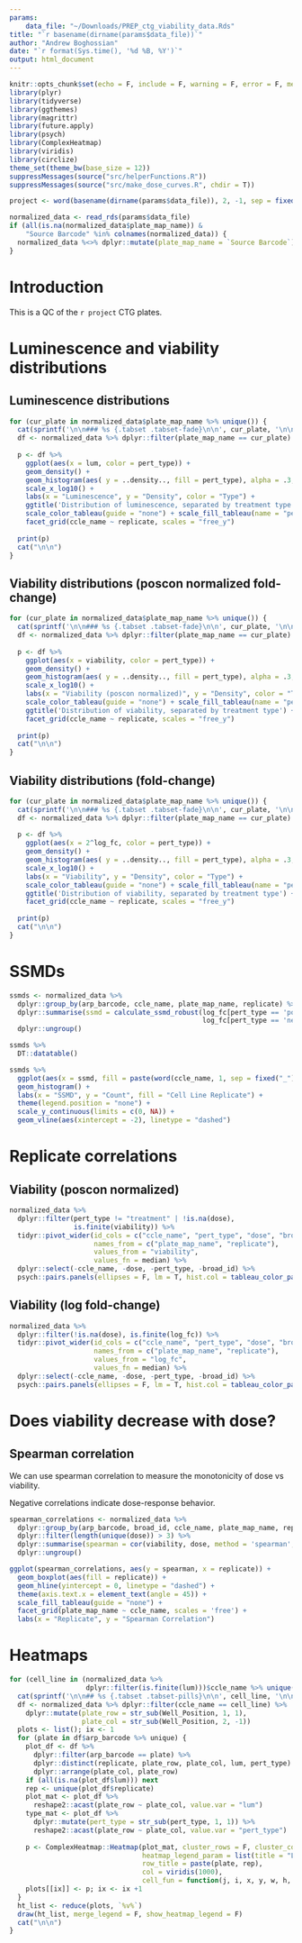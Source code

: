 ```yaml
---
params:
    data_file: "~/Downloads/PREP_ctg_viability_data.Rds"
title: "`r basename(dirname(params$data_file))`"
author: "Andrew Boghossian"
date: "`r format(Sys.time(), '%d %B, %Y')`"
output: html_document
---
```


```r
knitr::opts_chunk$set(echo = F, include = F, warning = F, error = F, message = F)
library(plyr)
library(tidyverse)
library(ggthemes)
library(magrittr)
library(future.apply)
library(psych)
library(ComplexHeatmap)
library(viridis)
library(circlize)
theme_set(theme_bw(base_size = 12))
suppressMessages(source("src/helperFunctions.R"))
suppressMessages(source("src/make_dose_curves.R", chdir = T))

project <- word(basename(dirname(params$data_file)), 2, -1, sep = fixed("_"))
```

```r
normalized_data <- read_rds(params$data_file)
if (all(is.na(normalized_data$plate_map_name)) &
    "Source Barcode" %in% colnames(normalized_data)) {
  normalized_data %<>% dplyr::mutate(plate_map_name = `Source Barcode`)
}
```

# Introduction

This is a QC of the `r project` CTG plates.

# Luminescence and viability distributions {.tabset .tabset-pills}

## Luminescence distributions {.tabset .tabset-fade}

```r
for (cur_plate in normalized_data$plate_map_name %>% unique()) {
  cat(sprintf('\n\n### %s {.tabset .tabset-fade}\n\n', cur_plate, '\n\n'))
  df <- normalized_data %>% dplyr::filter(plate_map_name == cur_plate)
  
  p <- df %>% 
    ggplot(aes(x = lum, color = pert_type)) + 
    geom_density() +
    geom_histogram(aes( y = ..density.., fill = pert_type), alpha = .3, position = 'identity') + 
    scale_x_log10() +
    labs(x = "Luminescence", y = "Density", color = "Type") +
    ggtitle('Distribution of luminescence, separated by treatment type') +
    scale_color_tableau(guide = "none") + scale_fill_tableau(name = "pert_type") +
    facet_grid(ccle_name ~ replicate, scales = "free_y")
  
  print(p)
  cat("\n\n")
}
```

## Viability distributions (poscon normalized fold-change) {.tabset .tabset-fade}

```r
for (cur_plate in normalized_data$plate_map_name %>% unique()) {
  cat(sprintf('\n\n### %s {.tabset .tabset-fade}\n\n', cur_plate, '\n\n'))
  df <- normalized_data %>% dplyr::filter(plate_map_name == cur_plate)
  
  p <- df %>% 
    ggplot(aes(x = viability, color = pert_type)) + 
    geom_density() +
    geom_histogram(aes( y = ..density.., fill = pert_type), alpha = .3, position = 'identity') + 
    scale_x_log10() +
    labs(x = "Viability (poscon normalized)", y = "Density", color = "Type") +
    scale_color_tableau(guide = "none") + scale_fill_tableau(name = "pert_type") +
    ggtitle('Distribution of viability, separated by treatment type') +
    facet_grid(ccle_name ~ replicate, scales = "free_y")
  
  print(p)
  cat("\n\n")
}
```

## Viability distributions (fold-change) {.tabset .tabset-fade}

```r
for (cur_plate in normalized_data$plate_map_name %>% unique()) {
  cat(sprintf('\n\n### %s {.tabset .tabset-fade}\n\n', cur_plate, '\n\n'))
  df <- normalized_data %>% dplyr::filter(plate_map_name == cur_plate)
  
  p <- df %>% 
    ggplot(aes(x = 2^log_fc, color = pert_type)) + 
    geom_density() +
    geom_histogram(aes( y = ..density.., fill = pert_type), alpha = .3, position = 'identity') + 
    scale_x_log10() +
    labs(x = "Viability", y = "Density", color = "Type") +
    scale_color_tableau(guide = "none") + scale_fill_tableau(name = "pert_type") +
    ggtitle('Distribution of viability, separated by treatment type') +
    facet_grid(ccle_name ~ replicate, scales = "free_y")
  
  print(p)
  cat("\n\n")
}
```

# SSMDs

```r
ssmds <- normalized_data %>%
  dplyr::group_by(arp_barcode, ccle_name, plate_map_name, replicate) %>%
  dplyr::summarise(ssmd = calculate_ssmd_robust(log_fc[pert_type == 'poscon'],
                                                log_fc[pert_type == 'negcon'])) %>%
  dplyr::ungroup()
```

```r
ssmds %>%
  DT::datatable()

ssmds %>%
  ggplot(aes(x = ssmd, fill = paste(word(ccle_name, 1, sep = fixed("_")), plate_map_name, replicate))) + 
  geom_histogram() + 
  labs(x = "SSMD", y = "Count", fill = "Cell Line Replicate") +
  theme(legend.position = "none") +
  scale_y_continuous(limits = c(0, NA)) +
  geom_vline(aes(xintercept = -2), linetype = "dashed")
```

# Replicate correlations {.tabset .tabset-pills}

## Viability (poscon normalized)
```r
normalized_data %>%
  dplyr::filter(pert_type != "treatment" | !is.na(dose),
                is.finite(viability)) %>%
  tidyr::pivot_wider(id_cols = c("ccle_name", "pert_type", "dose", "broad_id"),
                     names_from = c("plate_map_name", "replicate"),
                     values_from = "viability",
                     values_fn = median) %>%
  dplyr::select(-ccle_name, -dose, -pert_type, -broad_id) %>%
  psych::pairs.panels(ellipses = F, lm = T, hist.col = tableau_color_pal()(1))

```

## Viability (log fold-change)
```r
normalized_data %>%
  dplyr::filter(!is.na(dose), is.finite(log_fc)) %>%
  tidyr::pivot_wider(id_cols = c("ccle_name", "pert_type", "dose", "broad_id"),
                     names_from = c("plate_map_name", "replicate"),
                     values_from = "log_fc",
                     values_fn = median) %>%
  dplyr::select(-ccle_name, -dose, -pert_type, -broad_id) %>%
  psych::pairs.panels(ellipses = F, lm = T, hist.col = tableau_color_pal()(1))

```

# Does viability decrease with dose?

## Spearman correlation

We can use spearman correlation to measure the monotonicity of dose vs viability. 

Negative correlations indicate dose-response behavior.

```r
spearman_correlations <- normalized_data %>%
  dplyr::group_by(arp_barcode, broad_id, ccle_name, plate_map_name, replicate) %>%
  dplyr::filter(length(unique(dose)) > 3) %>%
  dplyr::summarise(spearman = cor(viability, dose, method = 'spearman', use = 'p'), .groups = "drop") %>%
  dplyr::ungroup()

ggplot(spearman_correlations, aes(y = spearman, x = replicate)) + 
  geom_boxplot(aes(fill = replicate)) + 
  geom_hline(yintercept = 0, linetype = "dashed") +
  theme(axis.text.x = element_text(angle = 45)) + 
  scale_fill_tableau(guide = "none") +
  facet_grid(plate_map_name ~ ccle_name, scales = 'free') +
  labs(x = "Replicate", y = "Spearman Correlation")
```

# Heatmaps {.tabset .tabset-pills}
```r
for (cell_line in (normalized_data %>% 
                   dplyr::filter(is.finite(lum)))$ccle_name %>% unique()) {
  cat(sprintf('\n\n## %s {.tabset .tabset-pills}\n\n', cell_line, '\n\n'))
  df <- normalized_data %>% dplyr::filter(ccle_name == cell_line) %>%
    dplyr::mutate(plate_row = str_sub(Well_Position, 1, 1),
                  plate_col = str_sub(Well_Position, 2, -1))
  plots <- list(); ix <- 1
  for (plate in df$arp_barcode %>% unique) {
    plot_df <- df %>% 
      dplyr::filter(arp_barcode == plate) %>%
      dplyr::distinct(replicate, plate_row, plate_col, lum, pert_type) %>%
      dplyr::arrange(plate_col, plate_row)
    if (all(is.na(plot_df$lum))) next
    rep <- unique(plot_df$replicate)
    plot_mat <- plot_df %>%
      reshape2::acast(plate_row ~ plate_col, value.var = "lum")
    type_mat <- plot_df %>%
      dplyr::mutate(pert_type = str_sub(pert_type, 1, 1)) %>%
      reshape2::acast(plate_row ~ plate_col, value.var = "pert_type")
    
    p <- ComplexHeatmap::Heatmap(plot_mat, cluster_rows = F, cluster_columns = F,
                                 heatmap_legend_param = list(title = "Luminescence"),
                                 row_title = paste(plate, rep),
                                 col = viridis(1000),
                                 cell_fun = function(j, i, x, y, w, h, col) {grid.text(type_mat[i, j], x, y)})
    plots[[ix]] <- p; ix <- ix +1
  }
  ht_list <- reduce(plots, `%v%`)
  draw(ht_list, merge_legend = F, show_heatmap_legend = F)
  cat("\n\n")
}
```